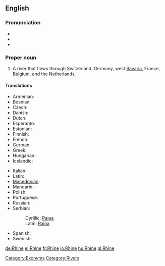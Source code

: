 ==English==
{{wikipedia}}

===Pronunciation===
* {{IPA|/raɪn/}}
* {{audio|en-us-Rhine.ogg|Audio (US)}}
* {{rhymes|aɪn}}

===Proper noun===
{{en-proper noun|head=the Rhine}}

# A river that flows through Switzerland, Germany, west [[Bavaria]], France, Belgium, and the Netherlands.

====Translations====
{{trans-top|river that flows through Europe}}
* Armenian: {{t-|hy|Հռենոս|tr=Hṙenos}}
* Bosnian: {{t-|bs|Rajna|f}}
* Czech: {{t-|cs|Rýn|m}}
* Danish: {{t-|da|Rhinen}}
* Dutch: {{t+|nl|Rijn|m}}
* Esperanto: {{t-|eo|Rejno|xs=Esperanto}}
* Estonian: {{t-|et|Rein}}
* Finnish: {{t+|fi|Rein}}
* French: {{t+|fr|Rhin|m}}
* German: {{t+|de|Rhein|m}}
* Greek: {{t+|el|Ρήνος}}
* Hungarian: {{t+|hu|Rajna}}
* Icelandic: {{t+|is|Rín|f}}
{{trans-mid}}
* Italian: {{t-|it|Reno|m}}
* Latin: {{t+|la|Rhenus}}
* [[Macedonian]]: {{t-|mk|Рајна|f|tr=Rájna}}
* Mandarin: {{t-|cmn|莱茵河|sc=Hani}}
* Polish: {{t+|pl|Ren}}
* Portuguese: {{t+|pt|Reno|m}}
* Russian: {{t-|ru|Рейн}}
* Serbian:
*: Cyrillic: [[Рајна]] {{f}}
*: Latin: [[Rajna#Serbian|Rajna]] {{f}}
* Spanish: {{t-|es|Rin}}
* Swedish: {{t-|sv|Rhen}}
{{trans-bottom}}

[[Category:Exonyms]]
[[Category:Rivers]]

[[de:Rhine]]
[[el:Rhine]]
[[fr:Rhine]]
[[io:Rhine]]
[[hu:Rhine]]
[[pl:Rhine]]